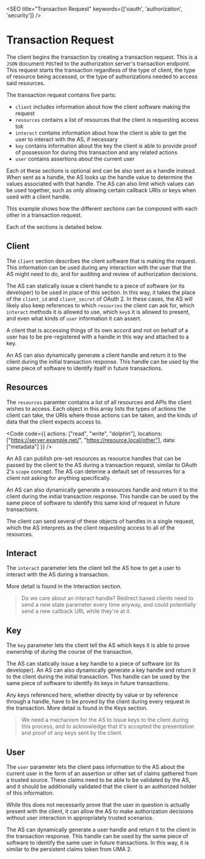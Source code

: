 

<SEO title="Transaction Request" keywords={['oauth', 'authorization', 'security']} />

# Transaction Request

The client begins the transaction by creating a transaction request. This is a `JSON` document `POST`ed to the authorization server's transaction endpoint. This request starts the transaction regardless of the type of client, the type of resource being accessed, or the type of authorizations needed to access said resources. 

The transaction request contains five parts:
 - `client` includes information about how the client software making the request
 - `resources` contains a list of resources that the client is requesting access tok
 - `interact` contains information about how the client is able to get the user to interact with the AS, if necessary
 - `key` contains information about the key the client is able to provide proof of possession for during this transaction and any related actions
 - `user` contains assertions about the current user 
 
Each ot these sections is optional and can be also sent as a handle instead. When sent as a handle, the AS looks up the handle value to determine the values associated with that handle. The AS can also limit which values can be used together, such as only allowing certain callback URIs or keys when used with a client handle. 

This example shows how the different sections can be composed with each other in a transaction request.

<TransactionRequest />

Each of the sections is detailed below.

## Client

The `client` section describes the client software that is making the request. This information can be used during any interaction with the user that the AS might need to do, and for auditing and review of authorization decisions. 

The AS can statically issue a client handle to a piece of software (or its developer) to be used in place of this section. In this way, it takes the place of the `client_id` and `client_secret` of OAuth 2. In these cases, the AS will likely also keep references to which `resources` the client can ask for, which `interact` methods it is allowed to use, which `key`s it is allowed to present, and even what kinds of `user` information it can assert. 

A client that is accessing things of its own accord and not on behalf of a user has to be pre-registered with a handle in this way and attached to a key.

An AS can also dynamically generate a client handle and return it to the client during the initial transaction response. This handle can be used by the same piece of software to identify itself in future transactions.

## Resources

The `resources` paramter contains a list of all resources and APIs the client wishes to access. Each object in this array lists the types of actions the client can take, the URIs where those actions can be taken, and the kinds of data that the client expects access to. 

<Code code={{
          actions: ["read", "write", "dolphin"],
          locations: ["https://server.example.net/", "https://resource.local/other"],
          data: ["metadata"]
}} />

An AS can publish pre-set resources as resource handles that can be passed by the client to the AS during a transaction request, similar to OAuth 2's `scope` concept. The AS can deterine a default set of resources for a client not asking for anything specifically.

An AS can also dynamically generate a resources handle and return it to the client during the initial transaction response. This handle can be used by the same piece of software to identify this same kind of request in future transactions.

The client can send several of these objects of handles in a single request, which the AS interprets as the client requesting access to all of the resources. 

## Interact

The `interact` parameter lets the client tell the AS how to get a user to interact with the AS during a transaction. 

More detail is found in the <Link to="/interaction">Interaction</Link> section.

> Do we care about an interact handle? Redirect based clients need to send a new state parameter every time anyway, and could potentially send a new callback URL while they're at it.

## Key

The `key` parameter lets the client tell the AS which keys it is able to prove ownership of during the course of the transaction. 

The AS can statically issue a key handle to a piece of software (or its developer). An AS can also dynamically generate a key handle and return it to the client during the initial transaction. This handle can be used by the same piece of software to identify its keys in future transactions.

Any keys referenced here, whether directly by value or by reference through a handle, have to be proved by the client during every request in the transaction. More detail is found in the <Link to="/keys">Keys</Link> section. 

> We need a mechanism for the AS to issue keys to the client during this process, and to acknowledge that it's accepted the presentation and proof of any keys sent by the client.

## User

The `user` parameter lets the client pass information to the AS about the current user in the form of an assertion or other set of claims gathered from a trusted source. These claims need to be able to be validated by the AS, and it should be additionally validated that the client is an authorized holder of this information. 

While this does not necessarily prove that the user in question is actually present with the client, it can allow the AS to make authorization decisions without user interaction in appropriately trusted scenarios.

The AS can dynamically generate a user handle and return it to the client in the transaction response. This handle can be used by the same piece of software to identify the same user in future transactions. In this way, it is similar to the persistent claims token from UMA 2.